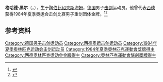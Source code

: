 {{NoteTA|G1=Sports}}
'''格哈德·黑尔'''（{{lang-de|Gerhard Heer}}，{{bd|1955年|12月19日|}}），生于[[陶伯比绍夫斯海姆|陶伯比绍夫斯海姆]]，[[德国|德国]]男子[[击剑|击剑]]运动员。他曾代表[[西德|西德]]获得1984年夏季奥运会击剑比赛男子重剑团体金牌。<ref>{{Cite web|title=Gerhard HEER|url=https://www.olympic.org/gerhard-heer|accessdate=2021-03-13|date=2021-03-13|work=International Olympic Committee|language=en}}</ref><ref name="sports-reference">{{cite web|url=https://www.sports-reference.com/olympics/athletes/he/gerhard-heer-1.html |title=Gerhard Heer Olympic Results |access-date=2011-05-21 |work=sports-reference.com |archive-url=https://web.archive.org/web/20110820075115/http://www.sports-reference.com/olympics/athletes/he/gerhard-heer-1.html |archive-date=2011-08-20 }}</ref>

== 参考资料 ==
{{reflist}}

{{奥林匹克运动会击剑比赛男子重剑团体冠军}}

{{Authority control}}
{{DEFAULTSORT:Gerhard Heer}}
[[Category:德国男子击剑运动员|Category:德国男子击剑运动员]]
[[Category:西德奥运击剑运动员|Category:西德奥运击剑运动员]]
[[Category:1984年夏季奥林匹克运动会击剑运动员|Category:1984年夏季奥林匹克运动会击剑运动员]]
[[Category:1984年夏季奧林匹克運動會獎牌得主|Category:1984年夏季奧林匹克運動會獎牌得主]]
[[Category:西德奥林匹克运动会金牌得主|Category:西德奥林匹克运动会金牌得主]]
[[Category:奧林匹克運動會擊劍獎牌得主|Category:奧林匹克運動會擊劍獎牌得主]]
